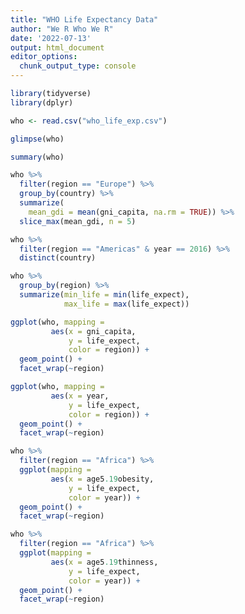 ---
title: "WHO Life Expectancy Data"
author: "We R Who We R"
date: '2022-07-13'
output: html_document
editor_options: 
  chunk_output_type: console
---

```{r setup, include=FALSE}
library(tidyverse)
library(dplyr)
```


``` {r load}
who <- read.csv("who_life_exp.csv")
```


``` {r glimpe}
glimpse(who)
```

``` {r summary}
summary(who)
```

```{r select}
who %>%
  filter(region == "Europe") %>%
  group_by(country) %>%
  summarize(
    mean_gdi = mean(gni_capita, na.rm = TRUE)) %>%
  slice_max(mean_gdi, n = 5)
```

```{r stats}
who %>%
  filter(region == "Americas" & year == 2016) %>%
  distinct(country)
```

```{r stats2}
who %>%
  group_by(region) %>%
  summarize(min_life = min(life_expect),
            max_life = max(life_expect))

```
  
```{r gni-capita-life-exp}
ggplot(who, mapping = 
         aes(x = gni_capita,
             y = life_expect,
             color = region)) +
  geom_point() +
  facet_wrap(~region)

```


```{r time-life-exp}
ggplot(who, mapping = 
         aes(x = year,
             y = life_expect,
             color = region)) +
  geom_point() +
  facet_wrap(~region)

```

```{r life-exp-childhood-obesity}
who %>%
  filter(region == "Africa") %>%
  ggplot(mapping = 
         aes(x = age5.19obesity,
             y = life_expect,
             color = year)) +
  geom_point() +
  facet_wrap(~region)
```


```{r life-exp-childhood-thin}
who %>%
  filter(region == "Africa") %>%
  ggplot(mapping = 
         aes(x = age5.19thinness,
             y = life_expect,
             color = year)) +
  geom_point() +
  facet_wrap(~region)
```